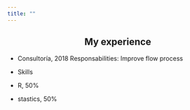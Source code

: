 ```yaml
---
title: ""
---
```


 <center>
 <h2>My experience</h1>
 </center>
 
- Consultoría, 2018
Responsabilities:
Improve flow process


- Skills

- R, 50%

- stastics, 50%
